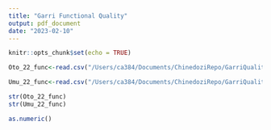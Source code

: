 ```yaml
---
title: "Garri Functional Quality"
output: pdf_document
date: "2023-02-10"
---
```


```r
knitr::opts_chunk$set(echo = TRUE)
```


```r
Oto_22_func<-read.csv("/Users/ca384/Documents/ChinedoziRepo/GarriQuality/data/OTOBI_2022PYT_FUNCTIONAL.csv") # data for Otobi wit swelling power, swelling indx, bulk density and water absorbing capacity for 2022

Umu_22_func<-read.csv("/Users/ca384/Documents/ChinedoziRepo/GarriQuality/data/UMU_2022_PYT_FUNCTIONAL.csv")# data for Umudike wit swelling power, swelling indx, bulk density and water absorbing capacity for 2022

str(Oto_22_func)
str(Umu_22_func)

as.numeric()

```

